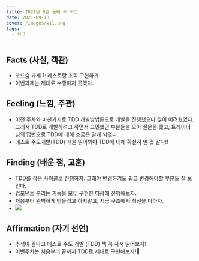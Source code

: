 ```yaml
---
title: 2021년 9월 둘째 주 회고
date: 2021-09-13
cover: /images/wil.png
tags:
  - 회고
---
```

## Facts (사실, 객관)

* 코드숨 과제 1: 레스토랑 조회 구현하기
* 이번과제는 제대로 수행하지 못했다.

## Feeling (느낌, 주관)

* 이전 주차와 마찬가지로 TDD 개발방법론으로 개발을 진행했으나 많이 어려웠었다. 그래서 TDD로 개발하려고 하면서 고민했던 부분들을 모아 질문을 했고, 트레이너 님의 답변으로 TDD에 대해 조금은 알게 되었다. 
* 테스트 주도개발(TDD) 책을 읽어봐야 TDD에 대해 확실히 알 것 같다!!

## Finding (배운 점, 교훈)

* TDD를 작은 사이클로 진행하자. 그래야 변경하기도 쉽고 변경해야할 부분도 잘 보인다.
* 컴포넌트 분리는 기능을 모두 구현한 다음에 진행해보자.
* 처음부터 완벽하게 만들려고 하지말고, 지금 구조에서 최선을 다하자.
* ![](/images/codesoom-w5-code-review.png)

## Affirmation (자기 선언)

* 추석이 끝나고 테스트 주도 개발 (TDD) 책 꼭 사서 읽어보자!
* 이번주차는 처음부터 끝까지 TDD로 제대로 구현해보자!💪